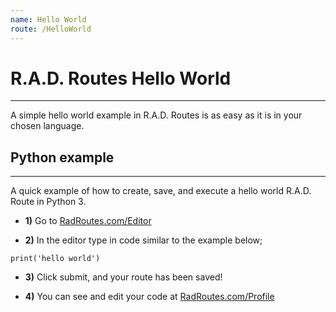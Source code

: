 ```yaml
---
name: Hello World
route: /HelloWorld
---
```


# R.A.D. Routes Hello World

---

A simple hello world example in R.A.D. Routes is as easy as it is in your chosen language.


## Python example
---
A quick example of how to create, save, and execute a hello world R.A.D. Route in Python 3.

* **1)** Go to [RadRoutes.com/Editor](https://radroutes.com/Editor)

* **2)** In the editor type in code similar to the example below;

```
print('hello world')
```

* **3)** Click submit, and your route has been saved!

* **4)** You can see and edit your code at [RadRoutes.com/Profile](https://radroutes.com/Profile)